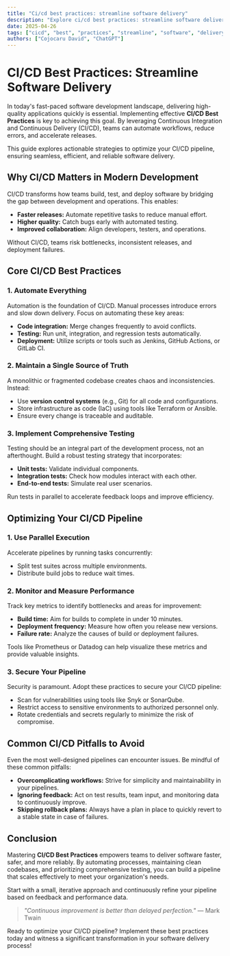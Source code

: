 ```yaml
---
title: "Ci/cd best practices: streamline software delivery"
description: "Explore ci/cd best practices: streamline software delivery in this detailed guide, offering insights, strategies, and practical tips to enhance your understanding and application of the topic."
date: 2025-04-26
tags: ["cicd", "best", "practices", "streamline", "software", "delivery"]
authors: ["Cojocaru David", "ChatGPT"]
---
```


# CI/CD Best Practices: Streamline Software Delivery

In today's fast-paced software development landscape, delivering high-quality applications quickly is essential. Implementing effective **CI/CD Best Practices** is key to achieving this goal. By leveraging Continuous Integration and Continuous Delivery (CI/CD), teams can automate workflows, reduce errors, and accelerate releases.

This guide explores actionable strategies to optimize your CI/CD pipeline, ensuring seamless, efficient, and reliable software delivery.

## Why CI/CD Matters in Modern Development

CI/CD transforms how teams build, test, and deploy software by bridging the gap between development and operations. This enables:

*   **Faster releases:** Automate repetitive tasks to reduce manual effort.
*   **Higher quality:** Catch bugs early with automated testing.
*   **Improved collaboration:** Align developers, testers, and operations.

Without CI/CD, teams risk bottlenecks, inconsistent releases, and deployment failures.

## Core CI/CD Best Practices

### 1. Automate Everything

Automation is the foundation of CI/CD. Manual processes introduce errors and slow down delivery. Focus on automating these key areas:

*   **Code integration:** Merge changes frequently to avoid conflicts.
*   **Testing:** Run unit, integration, and regression tests automatically.
*   **Deployment:** Utilize scripts or tools such as Jenkins, GitHub Actions, or GitLab CI.

### 2. Maintain a Single Source of Truth

A monolithic or fragmented codebase creates chaos and inconsistencies. Instead:

*   Use **version control systems** (e.g., Git) for all code and configurations.
*   Store infrastructure as code (IaC) using tools like Terraform or Ansible.
*   Ensure every change is traceable and auditable.

### 3. Implement Comprehensive Testing

Testing should be an integral part of the development process, not an afterthought. Build a robust testing strategy that incorporates:

*   **Unit tests:** Validate individual components.
*   **Integration tests:** Check how modules interact with each other.
*   **End-to-end tests:** Simulate real user scenarios.

Run tests in parallel to accelerate feedback loops and improve efficiency.

## Optimizing Your CI/CD Pipeline

### 1. Use Parallel Execution

Accelerate pipelines by running tasks concurrently:

*   Split test suites across multiple environments.
*   Distribute build jobs to reduce wait times.

### 2. Monitor and Measure Performance

Track key metrics to identify bottlenecks and areas for improvement:

*   **Build time:** Aim for builds to complete in under 10 minutes.
*   **Deployment frequency:** Measure how often you release new versions.
*   **Failure rate:** Analyze the causes of build or deployment failures.

Tools like Prometheus or Datadog can help visualize these metrics and provide valuable insights.

### 3. Secure Your Pipeline

Security is paramount. Adopt these practices to secure your CI/CD pipeline:

*   Scan for vulnerabilities using tools like Snyk or SonarQube.
*   Restrict access to sensitive environments to authorized personnel only.
*   Rotate credentials and secrets regularly to minimize the risk of compromise.

## Common CI/CD Pitfalls to Avoid

Even the most well-designed pipelines can encounter issues. Be mindful of these common pitfalls:

*   **Overcomplicating workflows:** Strive for simplicity and maintainability in your pipelines.
*   **Ignoring feedback:** Act on test results, team input, and monitoring data to continuously improve.
*   **Skipping rollback plans:** Always have a plan in place to quickly revert to a stable state in case of failures.

## Conclusion

Mastering **CI/CD Best Practices** empowers teams to deliver software faster, safer, and more reliably. By automating processes, maintaining clean codebases, and prioritizing comprehensive testing, you can build a pipeline that scales effectively to meet your organization's needs.

Start with a small, iterative approach and continuously refine your pipeline based on feedback and performance data.

> *"Continuous improvement is better than delayed perfection."* ― Mark Twain

Ready to optimize your CI/CD pipeline? Implement these best practices today and witness a significant transformation in your software delivery process!
